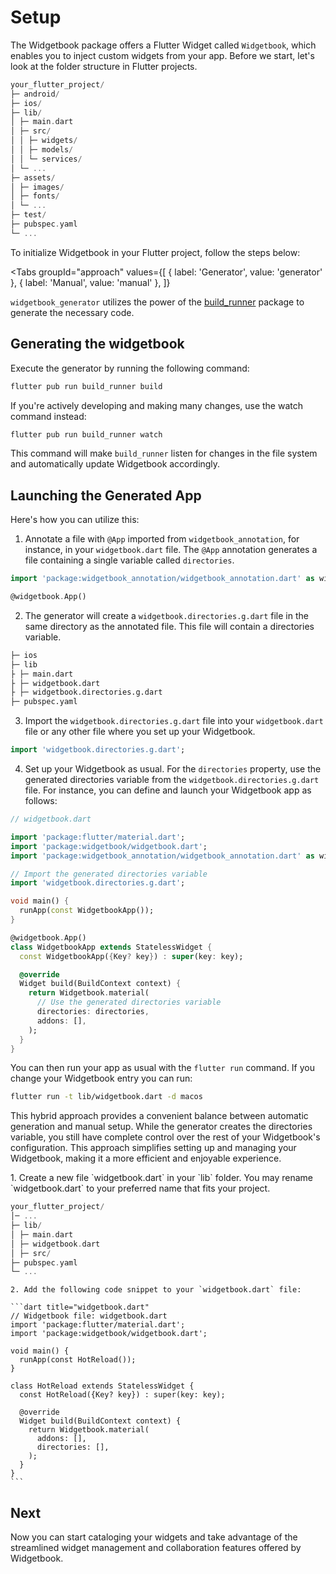# Setup

The Widgetbook package offers a Flutter Widget called `Widgetbook`, which
enables you to inject custom widgets from your app. Before we start, let's look
at the folder structure in Flutter projects.

```dart
your_flutter_project/
├─ android/
├─ ios/
├─ lib/
│ ├─ main.dart
│ ├─ src/
│ │ ├─ widgets/
│ │ ├─ models/
│ │ └─ services/
│ └─ ...
├─ assets/
│ ├─ images/
│ ├─ fonts/
│ └─ ...
├─ test/
├─ pubspec.yaml
└─ ...
```

To initialize Widgetbook in your Flutter project, follow the steps below:

<Tabs
  groupId="approach"
  values={[
    { label: 'Generator', value: 'generator' },
    { label: 'Manual', value: 'manual' },
  ]}
>
  <TabItem value="generator">

`widgetbook_generator` utilizes the power of the
[build_runner](https://pub.dev/packages/build_runner) package to generate the
necessary code.

## Generating the widgetbook

Execute the generator by running the following command:

```bash
flutter pub run build_runner build
```

If you're actively developing and making many changes, use the watch command
instead:

```bash
flutter pub run build_runner watch
```

This command will make `build_runner` listen for changes in the file system and
automatically update Widgetbook accordingly.

## Launching the Generated App

Here's how you can utilize this:

1. Annotate a file with `@App` imported from `widgetbook_annotation`, for
   instance, in your `widgetbook.dart` file. The `@App` annotation generates a
   file containing a single variable called `directories`.

```dart
import 'package:widgetbook_annotation/widgetbook_annotation.dart' as widgetbook;

@widgetbook.App()
```

2. The generator will create a `widgetbook.directories.g.dart` file in the same directory as
   the annotated file. This file will contain a directories variable.

```bash
├─ ios
├─ lib
├ ├─ main.dart
├ ├─ widgetbook.dart
├ ├─ widgetbook.directories.g.dart
├─ pubspec.yaml
```

3. Import the `widgetbook.directories.g.dart` file into your `widgetbook.dart` file or any
   other file where you set up your Widgetbook.

```dart
import 'widgetbook.directories.g.dart';
```

4. Set up your Widgetbook as usual. For the `directories` property, use the
   generated directories variable from the `widgetbook.directories.g.dart` file. For
   instance, you can define and launch your Widgetbook app as follows:

```dart
// widgetbook.dart

import 'package:flutter/material.dart';
import 'package:widgetbook/widgetbook.dart';
import 'package:widgetbook_annotation/widgetbook_annotation.dart' as widgetbook;

// Import the generated directories variable
import 'widgetbook.directories.g.dart';

void main() {
  runApp(const WidgetbookApp());
}

@widgetbook.App()
class WidgetbookApp extends StatelessWidget {
  const WidgetbookApp({Key? key}) : super(key: key);

  @override
  Widget build(BuildContext context) {
    return Widgetbook.material(
      // Use the generated directories variable
      directories: directories,
      addons: [],
    );
  }
}
```

You can then run your app as usual with the `flutter run` command. If you change
your Widgetbook entry you can run:

```bash
flutter run -t lib/widgetbook.dart -d macos
```

This hybrid approach provides a convenient balance between automatic generation
and manual setup. While the generator creates the directories variable, you
still have complete control over the rest of your Widgetbook's configuration.
This approach simplifies setting up and managing your Widgetbook, making it a
more efficient and enjoyable experience.

  </TabItem>
  <TabItem value="manual">
    1. Create a new file `widgetbook.dart` in your `lib` folder.

<Info>
  You may rename `widgetbook.dart` to your preferred name that fits your
  project.
</Info>

```dart
your_flutter_project/
│─ ...
├─ lib/
│ ├─ main.dart
│ ├─ widgetbook.dart
│ ├─ src/
├─ pubspec.yaml
└─ ...
```

    2. Add the following code snippet to your `widgetbook.dart` file:

    ```dart title="widgetbook.dart"
    // Widgetbook file: widgetbook.dart
    import 'package:flutter/material.dart';
    import 'package:widgetbook/widgetbook.dart';

    void main() {
      runApp(const HotReload());
    }

    class HotReload extends StatelessWidget {
      const HotReload({Key? key}) : super(key: key);

      @override
      Widget build(BuildContext context) {
        return Widgetbook.material(
          addons: [],
          directories: [],
        );
      }
    }
    ```

  </TabItem>
</Tabs>

## Next

Now you can start cataloging your widgets and take advantage of the streamlined
widget management and collaboration features offered by Widgetbook.
